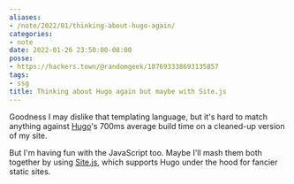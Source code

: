 ```yaml
---
aliases:
- /note/2022/01/thinking-about-hugo-again/
categories:
- note
date: 2022-01-26 23:50:00-08:00
posse:
- https://hackers.town/@randomgeek/107693338693135857
tags:
- ssg
title: Thinking about Hugo again but maybe with Site.js
---
```


Goodness I may dislike that templating language, but it's hard to match
anything against [Hugo][]'s 700ms average build time on a cleaned-up version of
my site.

[Hugo]: https://gohugo.io
[Site.js]: https://sitejs.org

But I'm having fun with the JavaScript too. Maybe I'll mash them both together
by using [Site.js][], which supports Hugo under the hood for fancier static
sites.
